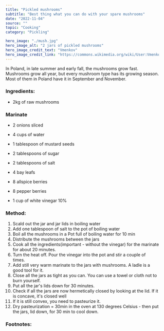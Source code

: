 ---
title: "Pickled mushrooms"
subtitle: "Best thing what you can do with your spare mushrooms"
date: "2022-11-04"
source: ""
topic: "Cooking"
category: "Pickling" 

hero_image: "./mush.jpg"
hero_image_alt: "2 jars of pickled mushrooms"
hero_image_credit_text: "Vmenkov"
hero_image_credit_link: "https://commons.wikimedia.org/wiki/User:Vmenkov"
---

In Poland, in late summer and early fall, the mushrooms grow fast. Mushrooms grow all year, but every mushroom type has its growing season. Most of them in Poland have it in September and November.

### Ingredients:

- 2kg of raw mushrooms

### Marinate

- 2 onions sliced
- 4 cups of water
- 1 tablespoon of mustard seeds
- 2 tablespoons of sugar
- 2 tablespoons of salt
- 4 bay leafs
- 8 allspice berries
- 8 pepper berries

- 1 cup of white vinegar 10%

### Method:

1. Scald out the jar and jar lids in boiling water
2. Add one tablespoon of salt to the pot of boiling water
3. Boil all the mushrooms in a Pot full of boiling water for 10 min
4. Distribute the mushrooms between the jars
5. Cook all the ingredients(important - without the vinegar) for the marinate for about 20 minutes.
6. Turn the heat off. Pour the vinegar into the pot and stir a couple of times.
7. Add still very warm marinate to the jars with mushrooms. A ladle is a good tool for it.
8. Close all the jars as tight as you can. You can use a towel or cloth not to burn yourself.
9. Put all the jar's lids down for 30 minutes.
10. Check if all the jars are now hermetically closed by looking at the lid. If it is concave, it's closed well
11. If it is still convex, you need to pasteurize it. 
11. Dry pasteurization = 30min in the oven at 130 degrees Celsius - then put the jars, lid down, for 30 min to cool down. 

### Footnotes:
